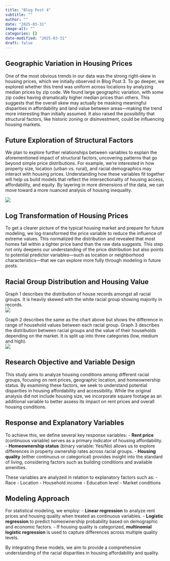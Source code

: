 ```yaml
---
title: "Blog Post 4"
subtitle: ""
author: ""
date: "2025-03-31"
image-alt: ""
categories: []
date-modified: "2025-03-31"
draft: false
---
```


## Geographic Variation in Housing Prices

One of the most obvious trends in our data was the strong right-skew in housing prices, which we initially observed in Blog Post 3. To go deeper, we explored whether this trend was uniform across locations by analyzing median prices by zip code. We found large geographic variation, with some zip codes having dramatically higher median prices than others. This suggests that the overall skew may actually be masking meaningful disparities in affordability and land value between areas—making the trend more interesting than initially assumed. It also raised the possibility that structural factors, like historic zoning or disinvestment, could be influencing housing markets.

## Future Exploration of Structural Factors

We plan to explore further relationships between variables to explain the aforementioned impact of structural factors, uncovering patterns that go beyond simple price distributions. For example, we’re interested in how property size, location (urban vs. rural), and racial demographics may interact with housing prices. Understanding how these variables fit together will help us build models that reflect the intersectionality of housing access, affordability, and equity. By layering in more dimensions of the data, we can move toward a more nuanced analysis of housing inequality.

![](3.png)

## Log Transformation of Housing Prices

To get a clearer picture of the typical housing market and prepare for future modeling, we log-transformed the price variable to reduce the influence of extreme values. This normalized the distribution and revealed that most homes fall within a tighter price band than the raw data suggests. This step not only deepens our understanding of the price distribution but also points to potential predictor variables—such as location or neighborhood characteristics—that we can explore more fully through modeling in future posts.

## Racial Group Distribution and Housing Value

Graph 1 describes the distribution of house records amongst all racial groups. It is heavily skewed with the white racial group showing majority in records.  
![](1.png)

Graph 2 describes the same as the chart above but shows the difference in range of household values between each racial group. Graph 3 describes the distribution between racial groups and the value of their households depending on the market. It is split up into three categories (low, medium and high).  
![](2.png)

## Research Objective and Variable Design

This study aims to analyze housing conditions among different racial groups, focusing on rent prices, geographic location, and homeownership status. By examining these factors, we seek to understand potential disparities in housing affordability and accessibility. While the original analysis did not include housing size, we incorporate square footage as an additional variable to better assess its impact on rent prices and overall housing conditions.

## Response and Explanatory Variables

To achieve this, we define several key response variables:
- **Rent price** (continuous variable) serves as a primary indicator of housing affordability.
- **Homeownership status** (binary variable: Yes/No) allows us to explore differences in property ownership rates across racial groups.
- **Housing quality** (either continuous or categorical) provides insight into the standard of living, considering factors such as building conditions and available amenities.

These variables are analyzed in relation to explanatory factors such as:
- Race
- Location
- Household income
- Education level
- Market conditions

## Modeling Approach

For statistical modeling, we employ:
- **Linear regression** to analyze rent prices and housing quality when treated as continuous variables.
- **Logistic regression** to predict homeownership probability based on demographic and economic factors.
- If housing quality is categorized, **multinomial logistic regression** is used to capture differences across multiple quality levels.

By integrating these models, we aim to provide a comprehensive understanding of the racial disparities in housing affordability and quality.
